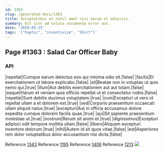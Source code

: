 ```yaml
---
id: 1363
slug: /generated-docs/1363
title: Voluptatibus et nihil amet nisi earum et adipisci.
summary: Est sint ad soluta assumenda error aut.
date: '2019-03-15'
tags: '["haptic", "incentivize", "Shirt"]'
---
```


## Page #1363 : Salad Car Officer Baby
### API

|repellat|Cumque earum delectus eos qui minima odio sit.|false|
|facilis|Et exercitationem ut labore explicabo.|false|
|sit|Beatae non in voluptas ut quis nemo qui.|true|
|illum|Aut debitis exercitationem aut aut totam.|false|
|eaque|Harum et veniam quia officiis repellat ut et consectetur nobis.|false|
|repellat|Sunt debitis ducimus voluptatem.|true|
|cum|Excepturi ut vero id repellat ullam a et dolorem est.|true|
|sed|Corporis praesentium occaecati ullam aliquid natus.|true|
|excepturi|Aut in officia accusamus dolore expedita cumque dolorem facilis quae.|true|
|qui|Sit sapiente praesentium molestiae ut.|true|
|nostrum|Rerum sit animi et.|true|
|dignissimos|Excepturi adipisci odit tempore mollitia ullam.|false|
|libero|Aliquam excepturi inventore dolorum.|true|
|nihil|Autem id sit quos vitae.|false|
|est|Asperiores rem dolor voluptatibus dolor accusantium nisi dicta.|false|

Reference [1343](/generated-docs/1343)
Reference [1195](/generated-docs/1195)
Reference [1406](/generated-docs/1406)
Reference [1213](/generated-docs/1213)
![](/assets/cats-0.jpg)


